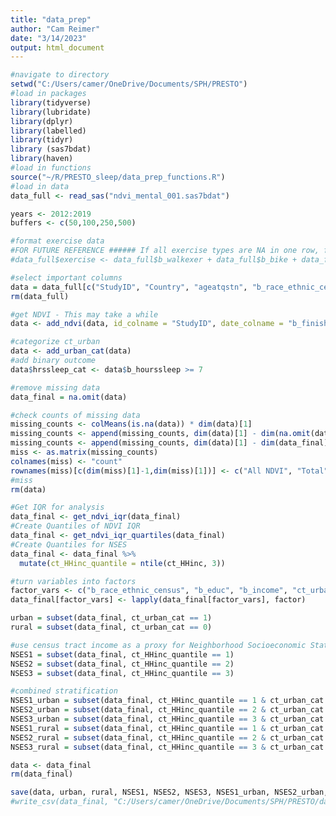 ```yaml
---
title: "data_prep"
author: "Cam Reimer"
date: "3/14/2023"
output: html_document
---
```


```r
#navigate to directory 
setwd("C:/Users/camer/OneDrive/Documents/SPH/PRESTO")
#load in packages 
library(tidyverse)
library(lubridate)
library(dplyr)
library(labelled)
library(tidyr)
library (sas7bdat)
library(haven)
#load in functions
source("~/R/PRESTO_sleep/data_prep_functions.R")
#load in data
data_full <- read_sas("ndvi_mental_001.sas7bdat")
```

```r
years <- 2012:2019
buffers <- c(50,100,250,500)

#format exercise data 
#FOR FUTURE REFERENCE ###### If all exercise types are NA in one row, final value is NA. If at least one is NOT NA, all other NAs in that row should be 0. TAKE THE SUM OF ALL non-NAs.
#data_full$exercise <- data_full$b_walkexer + data_full$b_bike + data_full$b_jogswimraq + data_full$b_aerobics + data_full$b_freeweights + data_full$b_yoga

#select important columns
data = data_full[c("StudyID", "Country", "ageatqstn", "b_race_ethnic_census", "b_educ", "b_income", "ct_HHinc", "ct_lths", "ct_urban", "pss_score", "b_mdi_score",  "b_finisheddate", "b_hourssleep", "b_currentjob", "b_jobhrsperweek", generate_all_ndvi_colnames(years,buffers))]
rm(data_full)

#get NDVI - This may take a while
data <- add_ndvi(data, id_colname = "StudyID", date_colname = "b_finisheddate", buffers=buffers)

#categorize ct_urban
data <- add_urban_cat(data)
#add binary outcome 
data$hrssleep_cat <- data$b_hourssleep >= 7 
```

```r
#remove missing data 
data_final = na.omit(data)

#check counts of missing data 
missing_counts <- colMeans(is.na(data)) * dim(data)[1]
missing_counts <- append(missing_counts, dim(data)[1] - dim(na.omit(data[,grep("ndvi", names(data))]))[1])
missing_counts <- append(missing_counts, dim(data)[1] - dim(data_final)[1])
miss <- as.matrix(missing_counts)
colnames(miss) <- "count"
rownames(miss)[c(dim(miss)[1]-1,dim(miss)[1])] <- c("All NDVI", "Total")
#miss
rm(data)
```

```r
#Get IQR for analysis 
data_final <- get_ndvi_iqr(data_final)
#Create Quantiles of NDVI IQR
data_final <- get_ndvi_iqr_quartiles(data_final)
#Create Quantiles for NSES
data_final <- data_final %>%
  mutate(ct_HHinc_quantile = ntile(ct_HHinc, 3))

#turn variables into factors 
factor_vars <- c("b_race_ethnic_census", "b_educ", "b_income", "ct_urban_cat", "b_currentjob", "hrssleep_cat", names(data_final[grep("quantile", names(data_final))]))
data_final[factor_vars] <- lapply(data_final[factor_vars], factor)
```

```r
urban = subset(data_final, ct_urban_cat == 1)
rural = subset(data_final, ct_urban_cat == 0)

#use census tract income as a proxy for Neighborhood Socioeconomic Status
NSES1 = subset(data_final, ct_HHinc_quantile == 1)
NSES2 = subset(data_final, ct_HHinc_quantile == 2)
NSES3 = subset(data_final, ct_HHinc_quantile == 3)

#combined stratification
NSES1_urban = subset(data_final, ct_HHinc_quantile == 1 & ct_urban_cat ==1)
NSES2_urban = subset(data_final, ct_HHinc_quantile == 2 & ct_urban_cat ==1)
NSES3_urban = subset(data_final, ct_HHinc_quantile == 3 & ct_urban_cat ==1)
NSES1_rural = subset(data_final, ct_HHinc_quantile == 1 & ct_urban_cat ==0)
NSES2_rural = subset(data_final, ct_HHinc_quantile == 2 & ct_urban_cat ==0)
NSES3_rural = subset(data_final, ct_HHinc_quantile == 3 & ct_urban_cat ==0)

data <- data_final
rm(data_final)
```

```r
save(data, urban, rural, NSES1, NSES2, NSES3, NSES1_urban, NSES2_urban, NSES3_urban, NSES1_rural, NSES2_rural, NSES3_rural, file = "C:/Users/camer/OneDrive/Documents/SPH/PRESTO/data/data_processed_sleep.RData")
#write_csv(data_final, "C:/Users/camer/OneDrive/Documents/SPH/PRESTO/data/data_processed.csv")
```



